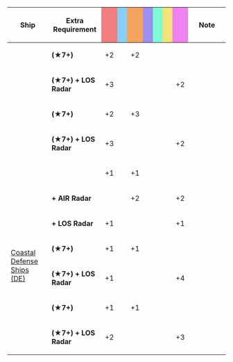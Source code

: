 {|class="wikitable" style="width:100%; text-align: center; vertical-align: middle;"
|-
! style="width: 20%;" | Ship
! style="width: 25%;" | Extra Requirement
! style="width: 5%; background-color: lightcoral;" | {{Firepower}}
! style="width: 5%; background-color: lightskyblue;" | {{Torpedo}}
! style="width: 5%; background-color: sandybrown;" | {{AA}}
! style="width: 5%; background-color: #9C8FEE;" | {{ASW}}
! style="width: 5%; background-color: #7fffd4;" | {{LOS}}
! style="width: 5%; background-color: #F2E279;" | {{Armor}}
! style="width: 5%; background-color: violet;" | {{Evasion}}
! style="width: 20%;" | Note
|-
! rowspan="2"|{{ShipLink|Kinu/Kai Ni}}
| style="text-align:left;" | '''(★7+)'''
| +2 || || +2 || || || || 
| style="text-align:left;" | 
|-
| style="text-align:left;" | '''(★7+) + LOS Radar''' 
| +3 || || || || || ||+2 
| style="text-align:left;" | 
|-
! rowspan="2"|{{ShipLink|Yura/Kai Ni}}
| style="text-align:left;" | '''(★7+)'''
| +2 || || +3 || || || || 
| style="text-align:left;" | 
|-
| style="text-align:left;" | '''(★7+) + LOS Radar''' 
| +3 || || || || || ||+2 
| style="text-align:left;" | 
|-
! rowspan="3"|{{ShipLink|Yuubari/Kai Ni|Yuubari/Kai Ni Toku|Yuubari/Kai Ni D}}
| style="text-align:left;" | 
| +1 || || +1 || || || || 
| style="text-align:left;" | 
|-
| style="text-align:left;" | '''+ AIR Radar''' 
| || || +2 || || || ||+2 
| style="text-align:left;" | 
|-
| style="text-align:left;" | '''+ LOS Radar''' 
| +1 || || || || || ||+1 
| style="text-align:left;" | 
|-
! rowspan="2"|[[:Category:Coastal Defense Ships|Coastal Defense Ships (DE)]]
| style="text-align:left;" | '''(★7+)'''
| +1 || || +1 || || || || 
| style="text-align:left;" | 
|-
| style="text-align:left;" | '''(★7+) + LOS Radar''' 
| +1 || || || || || || +4 
| style="text-align:left;" | 
|-
! rowspan="2"|{{ShipLink|Mutsuki|Kisaragi|Yayoi|Uzuki|Satsuki|Minazuki|Fumizuki|Nagatsuki|Kikuzuki|Mikazuki|Mochizuki|text=Mutsuki-class|link_class=Mutsuki}}<br />{{ShipLink|Kamikaze|Asakaze|Harukaze|Matsukaze|Hatakaze|text=Kamikaze-class|link_class=Kamikaze}}
| style="text-align:left;" | '''(★7+)'''
| +1 || || +1 || || || || 
| style="text-align:left;" | 
|-
| style="text-align:left;" | '''(★7+) + LOS Radar''' 
| +2 || || || || || || +3 
| style="text-align:left;" | 
|}